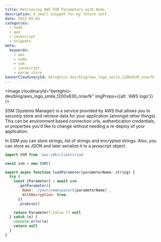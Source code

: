 ```yaml
---
title: Retrieving AWS SSM Parameters with Node
description: A small snippet for my future self.
date: 2022-05-03
categories:
  - node
  - aws
  - javascript
  - snippets
meta:
  keywords:
    - aws
    - node
    - ssm
    - javascript
    - param store
bannerCloudinaryId: bereghici-dev/blog/aws_logo_smile_1200x630_nnavfk
---
```


<Image
  cloudinaryId="bereghici-dev/blog/aws_logo_smile_1200x630_nnavfk"
  imgProps={{alt: 'AWS logo'}}
/>

SSM (Systems Manager) is a service provided by AWS that allows you to securely
store and retrieve data for your application (amongst other things). This can be
environment based connection urls, authentication credentials, or properties
you’d like to change without needing a re-deploy of your application.

In SSM you can store strings, list of strings and encrypted strings. Also, you
can store as JSON and later serialize it to a javascript object.

```javascript
import SSM from 'aws-sdk/clients/ssm'

const ssm = new SSM()

export async function loadParameter(parameterName: string) {
  try {
    const {Parameter} = await ssm
      .getParameter({
        Name: `/your/namespace/${parameterName}`,
        WithDecryption: true,
      })
      .promise()

    return Parameter?.Value ?? null
  } catch (e) {
    console.error(e)
    return null
  }
}
```
